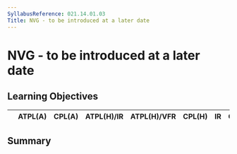 ```yaml
---
SyllabusReference: 021.14.01.03
Title: NVG - to be introduced at a later date
---
```


# NVG - to be introduced at a later date

## Learning Objectives

|     | ATPL(A) | CPL(A) | ATPL(H)/IR | ATPL(H)/VFR | CPL(H) | IR  | CBIR(A) |
| --- | ------- | ------ | ---------- | ----------- | ------ | --- | ------- |

## Summary
